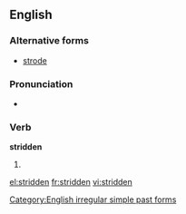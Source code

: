 ==English==

===Alternative forms===
* [[strode]] {{qualifier|US}}

===Pronunciation===
*{{IPA|/'stɻɪdən/}}

===Verb===
'''stridden'''

# {{UK}} {{past participle of|[[stride]]}}

[[Category:English irregular simple past forms]]

[[el:stridden]]
[[fr:stridden]]
[[vi:stridden]]